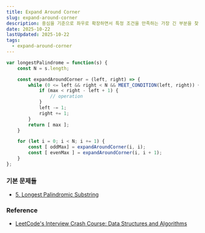 ```yaml
---
title: Expand Around Corner   
slug: expand-around-corner
description: 중심을 기준으로 좌우로 확장하면서 특정 조건을 만족하는 가장 긴 부분을 찾는 방법
date: 2025-10-22
lastUpdated: 2025-10-22
tags:
  - expand-around-corner
---
```




```typescript
var longestPalindrome = function(s) {
    const N = s.length;

    const expandAroundCorner = (left, right) => {
        while (0 <= left && right < N && MEET_CONDITION(left, right)) {
            if (max < right - left + 1) {
                // operation
            }
            left -= 1;
            right += 1;
        }
        return [ max ];
    }

    for (let i = 0; i < N; i += 1) {
        const [ oddMax] = expandAroundCorner(i, i);
        const [ evenMax ] = expandAroundCorner(i, i + 1);
    }
};
```


### 기본 문제들

* [5. Longest Palindromic Substring](/blog/longest-palindromic-substring/)

### Reference

- [LeetCode's Interview Crash Course: Data Structures and Algorithms](https://leetcode.com/explore/interview/card/leetcodes-interview-crash-course-data-structures-and-algorithms/?vacRef=problembanner)

